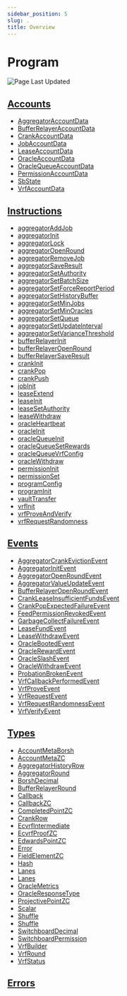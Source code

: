 ```yaml
---
sidebar_position: 5
slug: .
title: Overview
---
```


# Program

![Page Last Updated](./page-last-updated.svg)

## [Accounts](/feeds/solana/idl/accounts)

- [AggregatorAccountData](/feeds/solana/idl/accounts/AggregatorAccountData)
- [BufferRelayerAccountData](/feeds/solana/idl/accounts/BufferRelayerAccountData)
- [CrankAccountData](/feeds/solana/idl/accounts/CrankAccountData)
- [JobAccountData](/feeds/solana/idl/accounts/JobAccountData)
- [LeaseAccountData](/feeds/solana/idl/accounts/LeaseAccountData)
- [OracleAccountData](/feeds/solana/idl/accounts/OracleAccountData)
- [OracleQueueAccountData](/feeds/solana/idl/accounts/OracleQueueAccountData)
- [PermissionAccountData](/feeds/solana/idl/accounts/PermissionAccountData)
- [SbState](/feeds/solana/idl/accounts/SbState)
- [VrfAccountData](/feeds/solana/idl/accounts/VrfAccountData)

## [Instructions](/feeds/solana/idl/instructions)

- [aggregatorAddJob](/feeds/solana/idl/instructions/aggregatorAddJob)
- [aggregatorInit](/feeds/solana/idl/instructions/aggregatorInit)
- [aggregatorLock](/feeds/solana/idl/instructions/aggregatorLock)
- [aggregatorOpenRound](/feeds/solana/idl/instructions/aggregatorOpenRound)
- [aggregatorRemoveJob](/feeds/solana/idl/instructions/aggregatorRemoveJob)
- [aggregatorSaveResult](/feeds/solana/idl/instructions/aggregatorSaveResult)
- [aggregatorSetAuthority](/feeds/solana/idl/instructions/aggregatorSetAuthority)
- [aggregatorSetBatchSize](/feeds/solana/idl/instructions/aggregatorSetBatchSize)
- [aggregatorSetForceReportPeriod](/feeds/solana/idl/instructions/aggregatorSetForceReportPeriod)
- [aggregatorSetHistoryBuffer](/feeds/solana/idl/instructions/aggregatorSetHistoryBuffer)
- [aggregatorSetMinJobs](/feeds/solana/idl/instructions/aggregatorSetMinJobs)
- [aggregatorSetMinOracles](/feeds/solana/idl/instructions/aggregatorSetMinOracles)
- [aggregatorSetQueue](/feeds/solana/idl/instructions/aggregatorSetQueue)
- [aggregatorSetUpdateInterval](/feeds/solana/idl/instructions/aggregatorSetUpdateInterval)
- [aggregatorSetVarianceThreshold](/feeds/solana/idl/instructions/aggregatorSetVarianceThreshold)
- [bufferRelayerInit](/feeds/solana/idl/instructions/bufferRelayerInit)
- [bufferRelayerOpenRound](/feeds/solana/idl/instructions/bufferRelayerOpenRound)
- [bufferRelayerSaveResult](/feeds/solana/idl/instructions/bufferRelayerSaveResult)
- [crankInit](/feeds/solana/idl/instructions/crankInit)
- [crankPop](/feeds/solana/idl/instructions/crankPop)
- [crankPush](/feeds/solana/idl/instructions/crankPush)
- [jobInit](/feeds/solana/idl/instructions/jobInit)
- [leaseExtend](/feeds/solana/idl/instructions/leaseExtend)
- [leaseInit](/feeds/solana/idl/instructions/leaseInit)
- [leaseSetAuthority](/feeds/solana/idl/instructions/leaseSetAuthority)
- [leaseWithdraw](/feeds/solana/idl/instructions/leaseWithdraw)
- [oracleHeartbeat](/feeds/solana/idl/instructions/oracleHeartbeat)
- [oracleInit](/feeds/solana/idl/instructions/oracleInit)
- [oracleQueueInit](/feeds/solana/idl/instructions/oracleQueueInit)
- [oracleQueueSetRewards](/feeds/solana/idl/instructions/oracleQueueSetRewards)
- [oracleQueueVrfConfig](/feeds/solana/idl/instructions/oracleQueueVrfConfig)
- [oracleWithdraw](/feeds/solana/idl/instructions/oracleWithdraw)
- [permissionInit](/feeds/solana/idl/instructions/permissionInit)
- [permissionSet](/feeds/solana/idl/instructions/permissionSet)
- [programConfig](/feeds/solana/idl/instructions/programConfig)
- [programInit](/feeds/solana/idl/instructions/programInit)
- [vaultTransfer](/feeds/solana/idl/instructions/vaultTransfer)
- [vrfInit](/feeds/solana/idl/instructions/vrfInit)
- [vrfProveAndVerify](/feeds/solana/idl/instructions/vrfProveAndVerify)
- [vrfRequestRandomness](/feeds/solana/idl/instructions/vrfRequestRandomness)

## [Events](/feeds/solana/idl/events)

- [AggregatorCrankEvictionEvent](/feeds/solana/idl/events/AggregatorCrankEvictionEvent)
- [AggregatorInitEvent](/feeds/solana/idl/events/AggregatorInitEvent)
- [AggregatorOpenRoundEvent](/feeds/solana/idl/events/AggregatorOpenRoundEvent)
- [AggregatorValueUpdateEvent](/feeds/solana/idl/events/AggregatorValueUpdateEvent)
- [BufferRelayerOpenRoundEvent](/feeds/solana/idl/events/BufferRelayerOpenRoundEvent)
- [CrankLeaseInsufficientFundsEvent](/feeds/solana/idl/events/CrankLeaseInsufficientFundsEvent)
- [CrankPopExpectedFailureEvent](/feeds/solana/idl/events/CrankPopExpectedFailureEvent)
- [FeedPermissionRevokedEvent](/feeds/solana/idl/events/FeedPermissionRevokedEvent)
- [GarbageCollectFailureEvent](/feeds/solana/idl/events/GarbageCollectFailureEvent)
- [LeaseFundEvent](/feeds/solana/idl/events/LeaseFundEvent)
- [LeaseWithdrawEvent](/feeds/solana/idl/events/LeaseWithdrawEvent)
- [OracleBootedEvent](/feeds/solana/idl/events/OracleBootedEvent)
- [OracleRewardEvent](/feeds/solana/idl/events/OracleRewardEvent)
- [OracleSlashEvent](/feeds/solana/idl/events/OracleSlashEvent)
- [OracleWithdrawEvent](/feeds/solana/idl/events/OracleWithdrawEvent)
- [ProbationBrokenEvent](/feeds/solana/idl/events/ProbationBrokenEvent)
- [VrfCallbackPerformedEvent](/feeds/solana/idl/events/VrfCallbackPerformedEvent)
- [VrfProveEvent](/feeds/solana/idl/events/VrfProveEvent)
- [VrfRequestEvent](/feeds/solana/idl/events/VrfRequestEvent)
- [VrfRequestRandomnessEvent](/feeds/solana/idl/events/VrfRequestRandomnessEvent)
- [VrfVerifyEvent](/feeds/solana/idl/events/VrfVerifyEvent)

## [Types](/feeds/solana/idl/types)

- [AccountMetaBorsh](/feeds/solana/idl/types/AccountMetaBorsh)
- [AccountMetaZC](/feeds/solana/idl/types/AccountMetaZC)
- [AggregatorHistoryRow](/feeds/solana/idl/types/AggregatorHistoryRow)
- [AggregatorRound](/feeds/solana/idl/types/AggregatorRound)
- [BorshDecimal](/feeds/solana/idl/types/BorshDecimal)
- [BufferRelayerRound](/feeds/solana/idl/types/BufferRelayerRound)
- [Callback](/feeds/solana/idl/types/Callback)
- [CallbackZC](/feeds/solana/idl/types/CallbackZC)
- [CompletedPointZC](/feeds/solana/idl/types/CompletedPointZC)
- [CrankRow](/feeds/solana/idl/types/CrankRow)
- [EcvrfIntermediate](/feeds/solana/idl/types/EcvrfIntermediate)
- [EcvrfProofZC](/feeds/solana/idl/types/EcvrfProofZC)
- [EdwardsPointZC](/feeds/solana/idl/types/EdwardsPointZC)
- [Error](/feeds/solana/idl/types/Error)
- [FieldElementZC](/feeds/solana/idl/types/FieldElementZC)
- [Hash](/feeds/solana/idl/types/Hash)
- [Lanes](/feeds/solana/idl/types/Lanes)
- [Lanes](/feeds/solana/idl/types/Lanes)
- [OracleMetrics](/feeds/solana/idl/types/OracleMetrics)
- [OracleResponseType](/feeds/solana/idl/types/OracleResponseType)
- [ProjectivePointZC](/feeds/solana/idl/types/ProjectivePointZC)
- [Scalar](/feeds/solana/idl/types/Scalar)
- [Shuffle](/feeds/solana/idl/types/Shuffle)
- [Shuffle](/feeds/solana/idl/types/Shuffle)
- [SwitchboardDecimal](/feeds/solana/idl/types/SwitchboardDecimal)
- [SwitchboardPermission](/feeds/solana/idl/types/SwitchboardPermission)
- [VrfBuilder](/feeds/solana/idl/types/VrfBuilder)
- [VrfRound](/feeds/solana/idl/types/VrfRound)
- [VrfStatus](/feeds/solana/idl/types/VrfStatus)

## [Errors](/feeds/solana/idl/errors)
